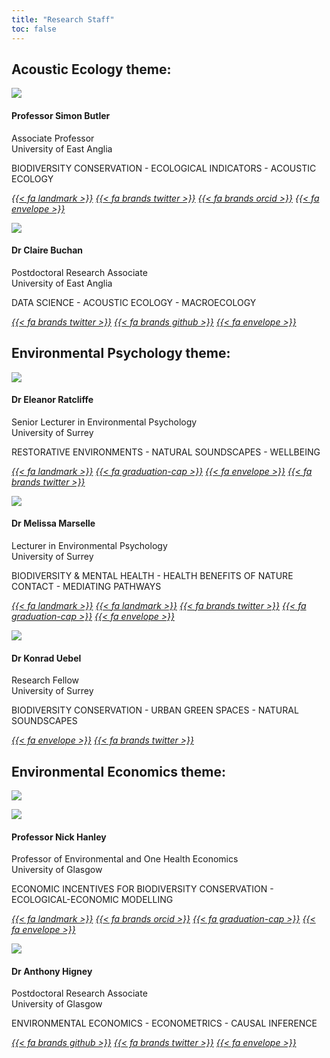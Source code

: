 ```yaml
---
title: "Research Staff"
toc: false
---
```


::: {.grid}

::: {.g-col-12 #sec-eco}
## Acoustic Ecology theme: {#sec-eco}
:::

::: {.g-col-12 .g-col-md-4}
<div class="card h-100">
<img src="images/sjb.png" class="card-img-top">
<div class="card-body d-flex flex-column">
<h4 class="card-title">Professor Simon Butler</h4>
<p class="card-subtitle">Associate Professor<br>
University of East Anglia</p>
<div class="card-text text-center">
<p>BIODIVERSITY CONSERVATION - ECOLOGICAL INDICATORS - ACOUSTIC ECOLOGY</p>
</div>
<div class="text-center">
<a href="https://research-portal.uea.ac.uk/en/persons/simon-butler"><i>{{< fa landmark >}}</i></a>
<a href="https://twitter.com/_SimonButler"><i>{{< fa brands twitter >}}</i></a>
<a href="https://orcid.org/0000-0002-5111-5639"><i>{{< fa brands orcid >}}</i></a>
<a href="mailto:simon.j.butler@uea.ac.uk"><i>{{< fa envelope >}}</i></a>
</div>
</div>
</div>

:::

::: {.g-col-12 .g-col-md-4}
<div class="card h-100">
<img src="images/cb.png" class="card-img-top">
<div class="card-body d-flex flex-column">
<h4 class="card-title">Dr Claire Buchan</h4>
<p class="card-subtitle">Postdoctoral Research Associate<br>
University of East Anglia</p>
<div class="card-text text-center">
<p>DATA SCIENCE - ACOUSTIC ECOLOGY - MACROECOLOGY</p>
</div>
<div class="text-center">
<a href="https://twitter.com/buchanding"><i>{{< fa brands twitter >}}</i></a>
<a href="https://github.com/c-buchan"><i>{{< fa brands github >}}</i></a>
<a href="mailto:c.buchan@uea.ac.uk"><i>{{< fa envelope >}}</i></a>
</div>
</div>
</div>

:::

::: {.g-col-12}
## Environmental Psychology theme: {#sec-psych}
:::

::: {.g-col-12 .g-col-md-4}
<div class="card h-100">
<img src="images/Ellie_photo.jpg" class="card-img-top">
<div class="card-body d-flex flex-column">
<h4 class="card-title">Dr Eleanor Ratcliffe</h4>
<p class="card-subtitle">Senior Lecturer in Environmental Psychology<br>
University of Surrey</p>
<div class="card-text text-center">
<p>RESTORATIVE ENVIRONMENTS - NATURAL SOUNDSCAPES - WELLBEING</p>
</div>
<div class="text-center">
<a href="https://www.surrey.ac.uk/people/eleanor-ratcliffe"><i>{{< fa landmark >}}</i></a>
<a href="https://scholar.google.co.uk/citations?user=Nz2URgYAAAAJ&hl=en"><i>{{< fa graduation-cap >}}</i></a>
<a href="mailto:eleanor.ratcliffe@surrey.ac.uk"><i>{{< fa envelope >}}</i></a>
<a href='https://twitter.com/el_ratcliffe'><i>{{< fa brands twitter >}}</i></a>
</div>
</div>
</div>

:::

::: {.g-col-12 .g-col-md-4}
<div class="card h-100">
<img src="images/melissa_marselle_sq.webp" class="card-img-top">
<div class="card-body d-flex flex-column">
<h4 class="card-title">Dr Melissa Marselle</h4>
<p class="card-subtitle">Lecturer in Environmental Psychology<br>
University of Surrey</p>
<div class="card-text text-center">
<p>BIODIVERSITY & MENTAL HEALTH - HEALTH BENEFITS OF NATURE CONTACT - MEDIATING PATHWAYS</p>
</div>
<div class="text-center">
<a href="https://www.surrey.ac.uk/environmental-psychology-research-group"><i>{{< fa landmark >}}</i></a>
<a href="https://www.surrey.ac.uk/people/melissa-marselle"><i>{{< fa landmark >}}</i></a>
<a href="https://twitter.com/MelissaMarselle"><i>{{< fa brands twitter >}}</i></a>
<a href="https://scholar.google.co.uk/citations?user=J4wGx1YAAAAJ&hl=en&inst=15262737669262836719"><i>{{< fa graduation-cap >}}</i></a>
<a href="mailto:m.marselle@surrey.ac.uk"><i>{{< fa envelope >}}</i></a>
</div>
</div>
</div>

:::

::: {.g-col-12 .g-col-md-4}
<div class="card h-100">
<img src="images/konrad_sq.webp" class="card-img-top">
<div class="card-body d-flex flex-column">
<h4 class="card-title">Dr Konrad Uebel</h4>
<p class="card-subtitle">Research Fellow<br>
University of Surrey</p>
<div class="card-text text-center">
<p>BIODIVERSITY CONSERVATION - URBAN GREEN SPACES - NATURAL SOUNDSCAPES</p>
</div>
<div class="text-center">
<a href="mailto:mk.uebel.ac.uk"><i>{{< fa envelope >}}</i></a>
<a href='https://twitter.com/KonradUebel1'><i>{{< fa brands twitter >}}</i></a>
</div>
</div>
</div>

:::

::: {.g-col-12}
## Environmental Economics theme: {#sec-econ}
:::

::: {.g-col-12 .g-col-md-4}
<div class="card h-100">

::: dark-mode
<img src="images/nick_hanley_cool.webp" class="card-img-top">

:::
::: light-mode
<img src="images/nick_hanley_less_cool.webp" class="card-img-top">

:::

<div class="card-body d-flex flex-column">
<h4 class="card-title">Professor Nick Hanley</h4>
<p class="card-subtitle">Professor of Environmental and One Health Economics<br>
University of Glasgow</p>
<div class="card-text text-center">
<p>ECONOMIC INCENTIVES FOR BIODIVERSITY CONSERVATION - ECOLOGICAL-ECONOMIC MODELLING</p>
</div>
<div class="text-center">
<a href="https://www.gla.ac.uk/researchinstitutes/bahcm/research/sigs/environmentalandonehealth/"><i>{{< fa landmark >}}</i></a>
<a href="https://orcid.org/0000-0002-1362-3499"><i>{{< fa brands orcid >}}</i></a>
<a href="https://scholar.google.com/citations?hl=en&user=5W8W0rMAAAAJ"><i>{{< fa graduation-cap >}}</i></a>
<a href="mailto:nicholas.hanley@glasgow.ac.uk"><i>{{< fa envelope >}}</i></a>
</div>
</div>
</div>

:::

::: {.g-col-12 .g-col-md-4}

<div class="card h-100">
<img src="images/ah_crop.webp" class="card-img-top">
<div class="card-body d-flex flex-column">
<h4 class="card-title">Dr Anthony Higney</h4>
<p class="card-subtitle">Postdoctoral Research Associate<br>
University of Glasgow</p>
<div class="card-text text-center">
<p>ENVIRONMENTAL ECONOMICS - ECONOMETRICS - CAUSAL INFERENCE</p>
</div>
<div class="text-center">
<a href="https://anthonychigney.github.io/home/"><i>{{< fa brands github >}}</i></a>
<a href="https://twitter.com/AnthonyHigney"><i>{{< fa brands twitter >}}</i></a>
<a href="mailto:anthony.higney@glasgow.ac.uk"><i>{{< fa envelope >}}</i></a>
</div>
</div>
</div>

:::

:::